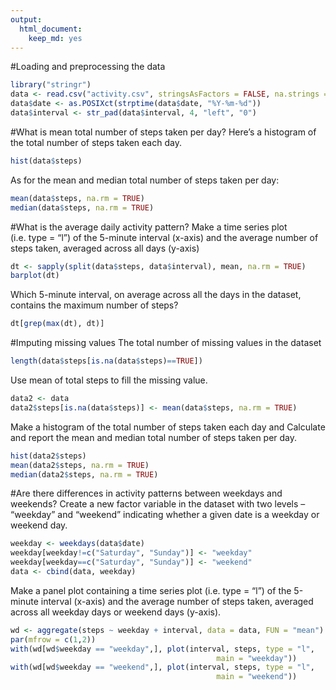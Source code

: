 ```yaml
---
output:
  html_document:
    keep_md: yes
---
```

#Loading and preprocessing the data

```r
library("stringr")
data <- read.csv("activity.csv", stringsAsFactors = FALSE, na.strings = "NA")
data$date <- as.POSIXct(strptime(data$date, "%Y-%m-%d"))
data$interval <- str_pad(data$interval, 4, "left", "0")
```

#What is mean total number of steps taken per day?
Here's a histogram of the total number of steps taken each day.
```r
hist(data$steps)
```

As for the mean and median total number of steps taken per day:
```r
mean(data$steps, na.rm = TRUE)
median(data$steps, na.rm = TRUE)
```

#What is the average daily activity pattern?
Make a time series plot (i.e. type = "l") of the 5-minute interval (x-axis) and the average number of steps taken, averaged across all days (y-axis)
```r
dt <- sapply(split(data$steps, data$interval), mean, na.rm = TRUE)
barplot(dt)
```

Which 5-minute interval, on average across all the days in the dataset, contains the maximum number of steps?
```r
dt[grep(max(dt), dt)]
```

#Imputing missing values
The total number of missing values in the dataset
```r
length(data$steps[is.na(data$steps)==TRUE])
```

Use mean of total steps to fill the missing value.
```r
data2 <- data
data2$steps[is.na(data$steps)] <- mean(data$steps, na.rm = TRUE)
```

Make a histogram of the total number of steps taken each day and Calculate and report the mean and median total number of steps taken per day.
```r
hist(data2$steps)
mean(data2$steps, na.rm = TRUE)
median(data2$steps, na.rm = TRUE)
```

#Are there differences in activity patterns between weekdays and weekends?
Create a new factor variable in the dataset with two levels – “weekday” and “weekend” indicating whether a given date is a weekday or weekend day.
```r
weekday <- weekdays(data$date)
weekday[weekday!=c("Saturday", "Sunday")] <- "weekday"
weekday[weekday==c("Saturday", "Sunday")] <- "weekend"
data <- cbind(data, weekday)
```
Make a panel plot containing a time series plot (i.e. type = "l") of the 5-minute interval (x-axis) and the average number of steps taken, averaged across all weekday days or weekend days (y-axis).
```r
wd <- aggregate(steps ~ weekday + interval, data = data, FUN = "mean")
par(mfrow = c(1,2))
with(wd[wd$weekday == "weekday",], plot(interval, steps, type = "l",
                                              main = "weekday"))
with(wd[wd$weekday == "weekend",], plot(interval, steps, type = "l", 
                                              main = "weekend"))
```